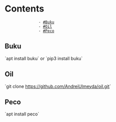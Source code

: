 = Contents =
                - [[#Buku]]
                - [[#Oil]]
                - [[#Peco]]







== Buku ==
`apt install buku`
or
`pip3 install buku`



== Oil ==
`git clone https://github.com/AndreiUlmeyda/oil.git`

== Peco ==
`apt install peco`
